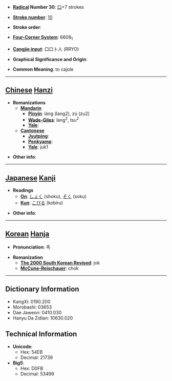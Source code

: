 * '''[[Wiktionary:Chinese radical index| Radical]] Number 30''': [[Wiktionary:Chinese radical index 口|口]]+7 strokes

* '''[[Wiktionary:Chinese total strokes index|Stroke number]]''': [[Wiktionary:Chinese total strokes index 10|10]]

* '''Stroke order''': 

* '''[[Wiktionary:Chinese four corner index|Four-Corner System]]''': 6608<sub>1</sub>

* '''[[Wiktionary:Chinese Cangjie index|Cangjie input]]''': 口口卜人 (RRYO)

* '''Graphical Significance and Origin''': 

* '''Common Meaning''': to cajole

----

== [[Chinese]] [[Hanzi]] ==

* '''Romanizations'''
** '''[[Mandarin]]'''
*** '''[[Pinyin]]''': láng (lang2), zú (zu2)
*** '''[[Wade-Giles]]''': lang<sup>2</sup>, tsu<sup>2</sup>
*** '''[[Yale]]''': 
** '''[[Cantonese]]'''
*** '''[[Jyutping]]''':
*** '''[[Penkyamp]]''': 
*** '''[[Yale]]''': juk1

* '''Other info''': 

----

== [[Japanese]] [[Kanji]] ==

* '''Readings'''
** '''[[On]]''': [[しょく]] (shoku), [[そく]] (soku)
** '''[[Kun]]''': [[こびる]] (kobiru)

* '''Other info''':  

----

== [[Korean]] [[Hanja]] ==

* '''Pronunciation''': 족

* '''Romanization'''
** '''[[The 2000 South Korean Revised Romanization|The 2000 South Korean Revised]]''': jok
** '''[[McCune-Reischauer]]''': chok

----

== Dictionary Information ==

* KangXi: 0190.200
* Morobashi: 03653
* Dae Jaweon: 0410.030
* Hanyu Da Zidian: 10630.020

== Technical Information ==

* '''Unicode''':
** Hex: 54EB
** Decimal: 21739
* '''Big5''':
** Hex: D0FB
** Decimal: 53499
